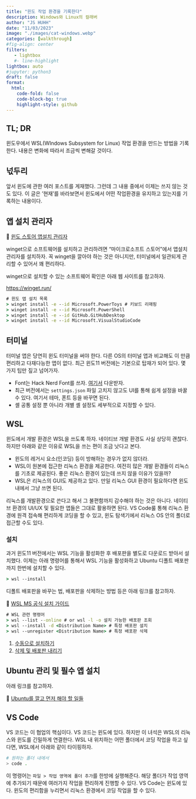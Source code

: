 ```yaml
---
title: "윈도 작업 환경을 기록한다" 
description: Windows와 Linux의 컬래버    
author: "JS HUHH"
date: "11/03/2023"
image: "./images/cat-windows.webp"
categories: [walkthrough]
#fig-align: center
filters:
   - lightbox
   #- line-highlight
lightbox: auto
#jupyter: python3
draft: false
format:
  html:
    code-fold: false
    code-block-bg: true
    highlight-style: github
---
```


## TL; DR
윈도우에서 WSL(WIndows Subsystem for Linux) 작업 환경을 만드는 방법을 기록한다. 내용은 변화에 따라서 조금씩 변해갈 것이다.  

## 넋두리 
앞서 윈도에 관한 여러 포스트를 게재했다. 그런데 그 내용 중에서 이제는 쓰지 않는 것도 있다. 이 글은 '현재'를 바라보면서 윈도에서 어떤 작업환경을 유지하고 있는지를 기록하는 내용이다. 

## 앱 설치 관리자 

🔗 [윈도 스토어 앱설치 관리자](https://apps.microsoft.com/detail/9NBLGGH4NNS1?hl=ko-kr&gl=KR)

winget으로 소프트웨어를 설치하고 관리하려면 "마이크로소프트 스토어"에서 앱설치 관리자를 설치하자. 꼭 winget을 깔아야 하는 것은 아니지만, 터미널에서 일관되게 관리할 수 있어서 꽤 편리하다. 

winget으로 설치할 수 있는 소프트웨어 확인은 아래 웹 사이트를 참고하자. 

<https://winget.run/>


```cmd
# 윈도 앱 설치 목록 
> winget install -e --id Microsoft.PowerToys # 키보드 리매핑
> winget install -e --id Microsoft.PowerShell
> winget install -e --id GitHub.GitHubDesktop
> winget install -e --id Microsoft.VisualStudioCode
```

## 터미널 

터미널 앱은 당연히 윈도 터미널을 써야 한다. 다른 OS의 터미널 앱과 비교해도 이 만큼 편리하고 다재다능한 앱이 없다. 최근 윈도11 버전에는 기본으로 탑재가 되어 있다. 몇 가지 팁만 짚고 넘어가자. 

- Font는 Hack Nerd Font를 쓰자. [여기서](https://www.nerdfonts.com/font-downloads) 다운받자. 
- 최근 버전에서는 `settings.json` 파일 고치지 않고도 UI를 통해 쉽게 설정을 바꿀 수 있다. 여기서 테마, 폰트 등을 바꾸면 된다. 
- 셸 공통 설정 뿐 아니라 개별 셸 설정도 세부적으로 지정할 수 있다. 

## WSL 

윈도에서 개발 환경은 WSL을 쓰도록 하자. 네이티브 개발 환경도 사실 상당히 괜찮다. 하지만 아래와 같은 이유로 WSL을 쓰는 편이 조금 낫다고 본다. 

- 윈도의 레거시 요소(인코딩) 등이 방해하는 경우가 없지 않더라.  
- WSL이 원본에 접근한 리눅스 환경을 제공한다. 여전히 많은 개발 환경들이 리눅스를 기초로 제공된다. 좋은 리눅스 환경이 있는데 쓰지 않을 이유가 있을까? 
- WSL은 리눅스의 GUI도 제공하고 있다. 만일 리눅스 GUI 환경이 필요하다면 윈도 내에서 그냥 쓰면 된다. 

리눅스를 개발환경으로 쓴다고 해서 그 불편함까지 감수해야 하는 것은 아니다. 네이티브 환경의 UI/UX 및 필요한 앱들은 그대로 활용하면 된다. VS Code룰 통해 리눅스 환경에 원격 접속해 편리하게 코딩을 할 수 있고, 윈도 탐색기에서 리눅스 OS 안의 폴더로 접근할 수도 있다.

### 설치 

과거 윈도11 버전에서는 WSL 기능을 활성화한 후 배포판을 별도로 다운로드 받아서 설치했다. 이제는 아래 명령어를 통해서 WSL 기능을 활성화하고 Ubuntu 디폴트 배포판까지 한번에 설치할 수 있다. 

```cmd
> wsl --install
```
디폴트 배포판을 바꾸는 법, 배포판을 삭제하는 방법 등은 아래 링크를 참고하자. 

🔗 [WSL MS 공식 설치 가이드](https://learn.microsoft.com/en-us/windows/wsl/install)

```cmd
# WSL 관련 명령어
> wsl --list --online # or wsl -l -o 설치 가능한 배포판 조회 
> wsl --install -d <Distribution Name> # 특정 배포판 설치 
> wsl --unregister <Distribution Name> # 특정 배포판 삭제
```

:::{.column-margin}
1. [수동으로 설치하기](https://learn.microsoft.com/en-us/windows/wsl/install-manual)
2. [삭제 및 배포판 내리기](https://learn.microsoft.com/en-us/windows/wsl/basic-commands#unregister-or-uninstall-a-linux-distribution)
:::

## Ubuntu 관리 및 필수 앱 설치 

아래 링크를 참고하자. 

🔗 [Ubuntu를 깔고 먼저 해야 할 일들](../computer-tool/2023-11-03-first-thing-ubuntu.html)

## VS Code 

VS 코드는 이 협업의 핵심이다. VS 코드는 윈도에 있다. 하지만 이 녀석은 WSL의 리눅스와 윈도를 긴밀하게 연결한다. WSL 내 위치하는 어떤 폴더에서 코딩 작업을 하고 싶다면, WSL에서 아래와 같이 타이핑하자. 

```bash
# 원하는 폴더 내에서 
> code . 
```

이 명령어는 `파일 > 작업 영역에 폴더 추가`를 한방에 실행해준다. 해당 폴더가 작업 영역에 추가되기 때문에 여러가지 작업을 편리하게 진행할 수 있다. VS Code는 윈도에 있다. 윈도의 편리함을 누리면서 리눅스 환경에서 코딩 작업을 할 수 있다.




